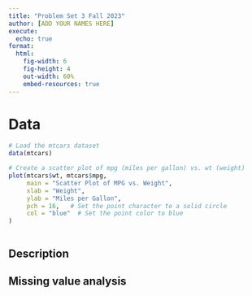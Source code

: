 ```yaml
---
title: "Problem Set 3 Fall 2023"
author: [ADD YOUR NAMES HERE]
execute:
  echo: true
format:
  html:
    fig-width: 6
    fig-height: 4
    out-width: 60%
    embed-resources: true
---
```


# Data

```r

# Load the mtcars dataset
data(mtcars)

# Create a scatter plot of mpg (miles per gallon) vs. wt (weight)
plot(mtcars$wt, mtcars$mpg, 
     main = "Scatter Plot of MPG vs. Weight",
     xlab = "Weight",
     ylab = "Miles per Gallon",
     pch = 16,   # Set the point character to a solid circle
     col = "blue"  # Set the point color to blue
)



```

## Description

## Missing value analysis
